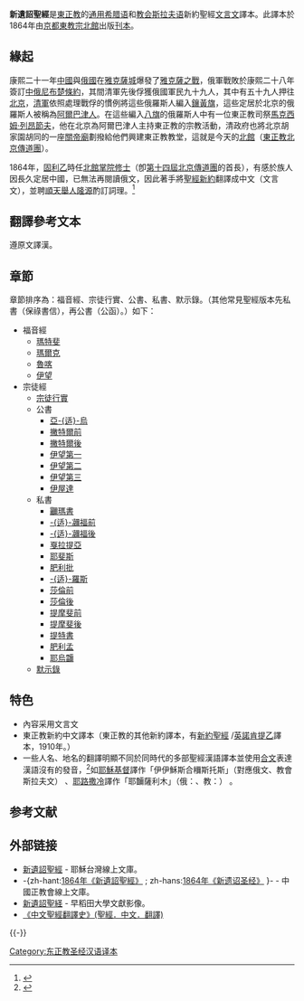 {{全局僻字|鿡|⿰羅爾}}
{{全局僻字|鿛|⿰凌爾}}
{{全局僻字|鿨|⿰雷爾}}
{{全局僻字|鿟|⿰利尔|鿠|⿰利爾}}
{{全局僻字|鿩|⿰魯爾}}

{{圣经译本
| image =[[File:Bible,_tr._by_Guri.jpg|frameless]]
| translation_title=新遺詔聖經
| full_name=新遺詔聖經
| language=中文（文言文）
| NT_published=1864年
| OT_published=
| complete_bible_published=
| author_info=[[固利乙|固利乙]]、舉人隆源以及教士瑪利亞、摩西、尼基塔三人
| textual_basis=
| translation_type=直譯
| copyright=公共領域
| genesis_1:1-3=
| john_3:16=因天主愛世、至以獨一子賜之、俾凡信之者、免沉淪得常生
}}
'''新遺詔聖經'''是[[東正教|東正教]]的[[通用希臘語|通用希腊语]]和[[教會斯拉夫語|教会斯拉夫语]]新約聖經[[文言文|文言文]]譯本。此譯本於1864年由[[北館|京都東教宗北館]]出版[[刊本|刊本]]。

==緣起==
康熙二十一年[[中國|中國]]與[[俄罗斯沙皇国|俄國]]在[[雅克萨|雅克薩城]]爆發了[[雅克萨战役|雅克薩之戰]]，俄軍戰敗於康熙二十八年簽訂[[中俄尼布楚條約|中俄尼布楚條約]]，其間清軍先後俘獲俄國軍民九十九人，其中有五十九人押往[[北京|北京]]，[[清軍|清軍]]依照處理戰俘的慣例將這些俄羅斯人編入[[鑲黃旗|鑲黃旗]]，這些定居於北京的俄羅斯人被稱為[[阿爾巴津人|阿爾巴津人]]。在這些編入[[八旗|八旗]]的俄羅斯人中有一位東正教司祭[[馬克西姆·列昂節夫|馬克西姆·列昂節夫]]，他在北京為阿爾巴津人主持東正教的宗教活動，清政府也將北京胡家園胡同的一座[[關羽|關帝廟]]劃撥給他們興建東正教教堂，這就是今天的[[北館|北館]]（[[東正教北京傳道團|東正教北京傳道團]]）。

1864年，[[固利乙|固利乙]]時任[[北館|北館]][[掌院修士|掌院修士]]（卽[[东正教北京传道团#第十四届北京传道团|第十四屆北京傳道團]]的首長），有感於族人因長久定居中國，已無法再閱讀俄文，因此著手將[[聖經|聖經]][[新約|新約]]翻譯成中文（文言文），並聘[[順天府|順天]][[舉人|舉人]][[隆源|隆源]]酌訂詞理。<ref>{{Cite web|title=Orthodox/New Testament - 耶穌台灣|url=http://jesus.tw/Orthodox/New_Testament#Preface3|accessdate=2020-09-04|work=jesus.tw|archive-date=2008-12-17|archive-url=https://web.archive.org/web/20081217055520/http://jesus.tw/Orthodox/New_Testament#Preface3|dead-url=no}}</ref>

==翻譯參考文本==
遵原文譯漢。

==章節==
章節排序為：福音經、宗徒行實、公書、私書、默示錄。（其他常見聖經版本先私書（保祿書信），再公書（公函）。）如下：

* 福音經
** [[瑪竇福音|瑪特斐]]
** [[馬爾谷福音|瑪爾克]]
** [[路加福音|魯喀]]
** [[若望福音|伊望]]
* 宗徒經
** [[宗徒大事錄|宗徒行實]]
** 公書
*** [[雅各伯書|亞-{适}-烏]]
*** [[伯多祿前書|撇特爾前]]
*** [[伯多祿後書|撇特爾後]]
*** [[若望一書|伊望第一]]
*** [[若望二書|伊望第二]]
*** [[若望三書|伊望第三]]
*** [[猶達書|伊屋達]]
** 私書
*** [[羅馬書|鿡瑪書]]
*** [[格林多前書|-{适}-鿛福前]]
*** [[格林多後書|-{适}-鿛福後]]
*** [[迦拉達書|戛拉提亞]]
*** [[厄弗所書|耶斐斯]]
*** [[斐理伯書|肥利批]]
*** [[哥羅森書|-{适}-羅斯]]
*** [[得撒洛尼前書|莎倫前]]
*** [[得撒洛尼後書|莎倫後]]
*** [[弟茂德前書|提摩斐前]]
*** [[弟茂德後書|提摩斐後]]
*** [[弟鐸書|提特書]]
*** [[費肋孟書|肥利孟]]
*** [[希伯來書|耶烏鿨]]
** [[若望默示錄|默示錄]]

== 特色 ==
* 內容采用文言文
* 東正教新約中文譯本（東正教的其他新約譯本，有[http://orthodox.cn/bible/1910nt/ 新約聖經] {{Wayback|url=http://orthodox.cn/bible/1910nt/ |date=20110101222800 }}/[[英諾肯提乙|英諾肯提乙]]譯本，1910年。）
* 一些人名、地名的翻譯明顯不同於同時代的多部聖經漢語譯本並使用[[合文|合文]]表達漢語沒有的發音，<ref>{{Cite web|title=Guri Characters - 耶穌台灣|url=http://jesus.tw/Guri_Characters|accessdate=2020-09-04|work=jesus.tw|archive-date=2020-09-09|archive-url=https://web.archive.org/web/20200909132739/http://jesus.tw/Guri_Characters|dead-url=no}}</ref>如[[耶穌基督|耶穌基督]]譯作「伊伊穌斯合鿠斯托斯」（對應俄文{{lang|ru|Иисус христос}}、教會斯拉夫文{{slavonic|І҆исꙋ́съ Хрїсто́съ}}）<!-- 宗徒伊望默示錄第一章 -->、[[耶路撒冷|耶路撒冷]]譯作「耶鿩薩利木」（俄：{{lang|ru|Иерусалим}}、教：{{slavonic|І҆ерꙋсали́мъ}}）<!-- 傳福音宗徒魯咯述第一章 -->。
{{wikisource|新遗诏圣经}}
== 参考文献 ==
{{Reflist}}

== 外部链接 ==
* [http://jesus.tw/Orthodox/New_Testament 新遺詔聖經] {{Wayback|url=http://jesus.tw/Orthodox/New_Testament |date=20081217055520 }} - 耶穌台灣線上文庫。
* -{zh-hant:[http://www.orthodox.cn/bible/1864nt/index_hant.html 1864年《新遺詔聖經》] {{Wayback|url=http://www.orthodox.cn/bible/1864nt/index_hant.html |date=20160819225644 }}; zh-hans:[http://www.orthodox.cn/bible/1864nt/ 1864年《新遗诏圣经》] {{Wayback|url=http://www.orthodox.cn/bible/1864nt/ |date=20090513005409 }}}- - 中國正教會線上文庫。
* [http://archive.wul.waseda.ac.jp/kosho/bunko08/bunko08_d0417/ 新遺詔聖経] {{Wayback|url=http://archive.wul.waseda.ac.jp/kosho/bunko08/bunko08_d0417/ |date=20090311021911 }} - 早稻田大學文獻影像。
* [https://www.translatebible.com/chinese-bible-translation-timeline.html 《中文聖經翻譯史》(聖經．中文．翻譯)] {{Wayback|url=https://www.translatebible.com/chinese-bible-translation-timeline.html |date=20211222044047 }}

{{-}}
{{中国基督教史|清}}
{{圣经汉语译本}}

[[Category:东正教圣经汉语译本|Category:东正教圣经汉语译本]]